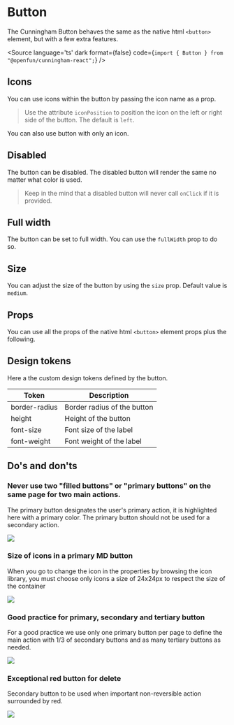
<Meta of={Stories}/>

# Button

The Cunningham Button behaves the same as the native html `<button>` element, but with a few extra features.

<Canvas of={Stories.All}/>

<Source
  language='ts'
  dark
  format={false}
  code={`import { Button } from "@openfun/cunningham-react";`}
/>

## Icons

You can use icons within the button by passing the icon name as a prop.

> Use the attribute `iconPosition` to position the icon on the left or right side of the button. The default is `left`.

<Canvas sourceState="shown">
  <Story id="components-button--icon-left"/>
</Canvas>

<Canvas sourceState="shown">
  <Story id="components-button--icon-right"/>
</Canvas>

You can also use button with only an icon.

<Canvas sourceState="shown">
  <Story id="components-button--icon-only"/>
</Canvas>

## Disabled

The button can be disabled. The disabled button will render the same no matter what color is used.

> Keep in the mind that a disabled button will never call `onClick` if it is provided.

<Canvas sourceState="shown">
  <Story id="components-button--disabled"/>
</Canvas>

## Full width

The button can be set to full width. You can use the `fullWidth` prop to do so.

<Canvas sourceState="shown">
  <Story id="components-button--full-width"/>
</Canvas>
<Canvas sourceState="shown">
  <Story id="components-button--full-width-with-icon"/>
</Canvas>

## Size

You can adjust the size of the button by using the `size` prop. Default value is `medium`.

<Canvas sourceState="shown">
  <Story id="components-button--primary"/>
</Canvas>
<Canvas sourceState="shown">
  <Story id="components-button--small"/>
</Canvas>
<Canvas sourceState="shown">
  <Story id="components-button--nano"/>
</Canvas>

## Props

You can use all the props of the native html `<button>` element props plus the following.

<ArgTypes of={Button} />



## Design tokens

Here a the custom design tokens defined by the button.

| Token        	| Description                 	|
|---------------	|-----------------------------	|
| border-radius 	| Border radius of the button 	|
| height        	| Height of the button        	|
| font-size     	| Font size of the label      	|
| font-weight   	| Font weight of the label    	|

## Do's and don'ts

### Never use two "filled buttons" or "primary buttons" on the same page for two main actions.

The primary button designates the user's primary action, it is highlighted here with a primary color.
The primary button should not be used for a secondary action.

<img src="components/Button/resources/dd_1.svg"/>

### Size of icons in a primary MD button

When you go to change the icon in the properties by browsing the icon library, you must choose only icons a size of 24x24px
to respect the size of the container

<img src="components/Button/resources/dd_2.svg"/>

### Good practice for primary, secondary and tertiary button

For a good practice we use only one primary button per page to define the main action with 1/3 of secondary buttons and as
many tertiary buttons as needed.

<img src="components/Button/resources/dd_3.svg"/>

### Exceptional red button for delete

Secondary button to be used when important non-reversible action surrounded by red.

<img src="components/Button/resources/dd_4.svg"/>
